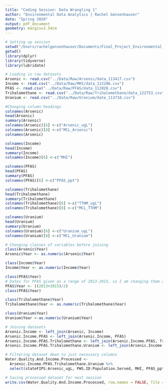 ```yaml
---
title: "Coding Session: Data Wrangling 1"
author: "Environmental Data Analytics | Rachel Gonsenhauser"
date: "Spring 2020"
output: pdf_document
geometry: margin=2.54cm
---
```


```r
# Setting up session
setwd("/Users/rachelgonsenhauser/Documents/Final_Project_Environmental_Data_Analytics")
getwd()
library(dplyr)
library(tidyverse)
library(lubridate)

# Loading in raw datasets
Arsenic <- read.csv("../Data/Raw/Arsenic/data_113417.csv")
Income <- read.csv("../Data/Raw/MHI/data_122206.csv")
PFAS <- read.csv("../Data/Raw/PFAS/data_112028.csv")
Trihalomethane <- read.csv("../Data/Raw/Trihalomethane/data_122753.csv")
Uranium <- read.csv("../Data/Raw/Uranium/data_113718.csv")
```

```r
#Changing column headings
colnames(Arsenic)
head(Arsenic)
summary(Arsenic)
colnames(Arsenic)[6] <-c("Arsenic_ugL") 
colnames(Arsenic)[8] <-c("MCL_Arsenic")
colnames(Arsenic)

colnames(Income)
head(Income)
summary(Income)
colnames(Income)[6] <-c("MHI")

colnames(PFAS)
head(PFAS)
summary(PFAS)
colnames(PFAS)[6] <-c("PFAS_ppt")

colnames(Trihalomethane)
head(Trihalomethane)
summary(Trihalomethane)
colnames(Trihalomethane)[6] <-c("TTHM_ugL")
colnames(Trihalomethane)[8] <-c("MCL_TTHM")

colnames(Uranium)
head(Uranium)
summary(Uranium)
colnames(Uranium)[6] <-c("Uranium_ugL")
colnames(Uranium)[8] <-c("MCL_Uranium")
```

```r
# Changing classes of variables before joining
class(Arsenic$Year)
Arsenic$Year <- as.numeric(Arsenic$Year)

class(Income$Year)
Income$Year <- as.numeric(Income$Year)

class(PFAS$Year)
# Dates for PFAS given as a range of 2013-2015, so I am changing them all to 2014 so I can integrate into dataset for possible analysis
PFAS$Year <- ((2013+2015)/2)
class(PFAS$Year)

class(Trihalomethane$Year)
Trihalomethane$Year <- as.numeric(Trihalomethane$Year)

class(Uranium$Year)
Uranium$Year <-as.numeric(Uranium$Year)
```

``` r
# Joining datasets
Arsenic.Income <- left_join(Arsenic, Income)
Arsenic.Income.PFAS <- left_join(Arsenic.Income, PFAS)
Arsenic.Income.PFAS.Trihalomethane <- left_join(Arsenic.Income.PFAS, Trihalomethane)
Arsenic.Income.PFAS.Trihalomethane.Uranium <- left_join(Arsenic.Income.PFAS.Trihalomethane, Uranium)
```

```r
# Filtering dataset down to just necessary columns
Water.Quality.And.Income.Processed <- 
  Arsenic.Income.PFAS.Trihalomethane.Uranium %>%
  select(stateFIPS:Arsenic_ugL, PWS.ID:Population.Served, MHI, PFAS_ppt, TTHM_ugL, Uranium_ugL, MCL_TTHM, MCL_Uranium, MCL_Arsenic)

# Saving processed dataset for next session
write.csv(Water.Quality.And.Income.Processed, row.names = FALSE, file = "./Data/Processed/CDC_WaterQualityAndIncome_Processed.csv")
```
